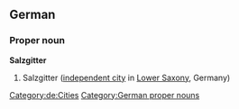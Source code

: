 ==German==
{{wikipedia}}
{{wikipedia|lang=de}}
===Proper noun===
'''Salzgitter'''
# Salzgitter ([[independent city]] in [[Lower Saxony]], Germany)
[[Category:de:Cities]]
[[Category:German proper nouns]]